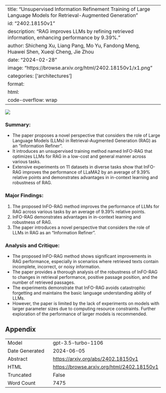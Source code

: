 
---
title: "Unsupervised Information Refinement Training of Large Language Models for Retrieval-Augmented Generation"
id: "2402.18150v1"
description: "RAG improves LLMs by refining retrieved information, enhancing performance by 9.39%."
author: Shicheng Xu, Liang Pang, Mo Yu, Fandong Meng, Huawei Shen, Xueqi Cheng, Jie Zhou
date: "2024-02-28"
image: "https://browse.arxiv.org/html/2402.18150v1/x1.png"
categories: ['architectures']
format:
  html:
    code-overflow: wrap
---

![](https://browse.arxiv.org/html/2402.18150v1/x1.png)

### Summary:
- The paper proposes a novel perspective that considers the role of Large Language Models (LLMs) in Retrieval-Augmented Generation (RAG) as an "Information Refiner".
- It introduces an unsupervised training method named InFO-RAG that optimizes LLMs for RAG in a low-cost and general manner across various tasks.
- Extensive experiments on 11 datasets in diverse tasks show that InFO-RAG improves the performance of LLaMA2 by an average of 9.39% relative points and demonstrates advantages in in-context learning and robustness of RAG.

### Major Findings:
1. The proposed InFO-RAG method improves the performance of LLMs for RAG across various tasks by an average of 9.39% relative points.
2. InFO-RAG demonstrates advantages in in-context learning and robustness of RAG.
3. The paper introduces a novel perspective that considers the role of LLMs in RAG as an "Information Refiner".

### Analysis and Critique:
- The proposed InFO-RAG method shows significant improvements in RAG performance, especially in scenarios where retrieved texts contain incomplete, incorrect, or noisy information.
- The paper provides a thorough analysis of the robustness of InFO-RAG to changes in retrieval performance, positive passage position, and the number of retrieved passages.
- The experiments demonstrate that InFO-RAG avoids catastrophic forgetting and maintains the basic language understanding ability of LLMs.
- However, the paper is limited by the lack of experiments on models with larger parameter sizes due to computing resource constraints. Further exploration of the performance of larger models is recommended.

## Appendix

|          |          |
|----------|----------|
| Model     | gpt-3.5-turbo-1106       |
| Date Generated     | 2024-06-05       |
| Abstract | [https://arxiv.org/abs/2402.18150v1](https://arxiv.org/abs/2402.18150v1)        |
| HTML     | [https://browse.arxiv.org/html/2402.18150v1](https://browse.arxiv.org/html/2402.18150v1)       |
| Truncated       | False       |
| Word Count       | 7475       |